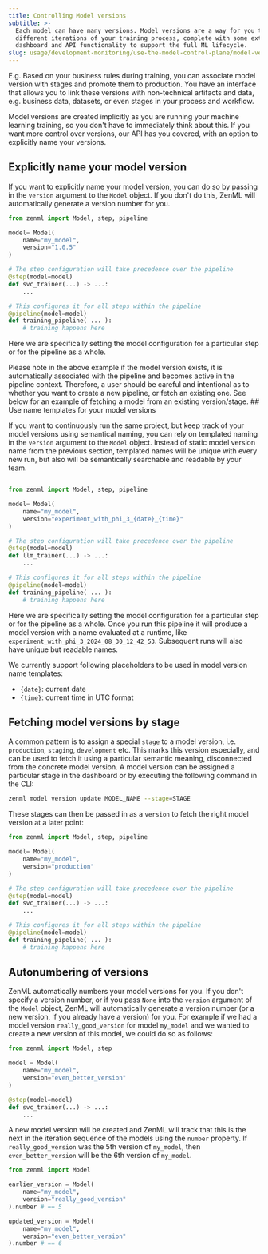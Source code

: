 ---
title: Controlling Model versions
subtitle: >-
  Each model can have many versions. Model versions are a way for you to track
  different iterations of your training process, complete with some extra
  dashboard and API functionality to support the full ML lifecycle.
slug: usage/development-monitoring/use-the-model-control-plane/model-versions
---


E.g. Based on your business rules during training, you can associate model version with stages and promote them to production. You have an interface that allows you to link these versions with non-technical artifacts and data, e.g. business data, datasets, or even stages in your process and workflow.

Model versions are created implicitly as you are running your machine learning training, so you don't have to immediately think about this. If you want more control over versions, our API has you covered, with an option to explicitly name your versions.

## Explicitly name your model version

If you want to explicitly name your model version, you can do so by passing in the `version` argument to the `Model` object. If you don't do this, ZenML will automatically generate a version number for you.

```py
from zenml import Model, step, pipeline

model= Model(
    name="my_model",
    version="1.0.5"
)

# The step configuration will take precedence over the pipeline
@step(model=model)
def svc_trainer(...) -> ...:
    ...

# This configures it for all steps within the pipeline
@pipeline(model=model)
def training_pipeline( ... ):
    # training happens here
```

Here we are specifically setting the model configuration for a particular step or for the pipeline as a whole.

<Info>
    Please note in the above example if the model version exists, it is automatically associated with the pipeline and becomes active in the pipeline context. Therefore, a user should be careful and intentional as to whether you want to create a new pipeline, or fetch an existing one. See below for an example of fetching a model from an existing version/stage.
</Info>
## Use name templates for your model versions

If you want to continuously run the same project, but keep track of your model versions using semantical naming, you can rely on templated naming in the `version` argument to the `Model` object. Instead of static model version name from the previous section, templated names will be unique with every new run, but also will be semantically searchable and readable by your team.

```py

from zenml import Model, step, pipeline

model= Model(
    name="my_model",
    version="experiment_with_phi_3_{date}_{time}"
)

# The step configuration will take precedence over the pipeline
@step(model=model)
def llm_trainer(...) -> ...:
    ...

# This configures it for all steps within the pipeline
@pipeline(model=model)
def training_pipeline( ... ):
    # training happens here
```

Here we are specifically setting the model configuration for a particular step or for the pipeline as a whole. Once you run this pipeline it will produce a model version with a name evaluated at a runtime, like `experiment_with_phi_3_2024_08_30_12_42_53`. Subsequent runs will also have unique but readable names.

We currently support following placeholders to be used in model version name templates:

* `{date}`: current date
* `{time}`: current time in UTC format

## Fetching model versions by stage

A common pattern is to assign a special `stage` to a model version, i.e. `production`, `staging`, `development` etc. This marks this version especially, and can be used to fetch it using a particular semantic meaning, disconnected from the concrete model version. A model version can be assigned a particular stage in the dashboard or by executing the following command in the CLI:

```bash
zenml model version update MODEL_NAME --stage=STAGE
```

These stages can then be passed in as a `version` to fetch the right model version at a later point:

```py
from zenml import Model, step, pipeline

model= Model(
    name="my_model",
    version="production"
)

# The step configuration will take precedence over the pipeline
@step(model=model)
def svc_trainer(...) -> ...:
    ...

# This configures it for all steps within the pipeline
@pipeline(model=model)
def training_pipeline( ... ):
    # training happens here
```

## Autonumbering of versions

ZenML automatically numbers your model versions for you. If you don't specify a version number, or if you pass `None` into the `version` argument of the `Model` object, ZenML will automatically generate a version number (or a new version, if you already have a version) for you. For example if we had a model version `really_good_version` for model `my_model` and we wanted to create a new version of this model, we could do so as follows:


```py
from zenml import Model, step

model = Model(
    name="my_model",
    version="even_better_version"
)

@step(model=model)
def svc_trainer(...) -> ...:
    ...
```

A new model version will be created and ZenML will track that this is the next in the iteration sequence of the models using the `number` property. If `really_good_version` was the 5th version of `my_model`, then `even_better_version` will be the 6th version of `my_model`.

```py
from zenml import Model

earlier_version = Model(
    name="my_model",
    version="really_good_version"
).number # == 5

updated_version = Model(
    name="my_model",
    version="even_better_version"
).number # == 6
```
